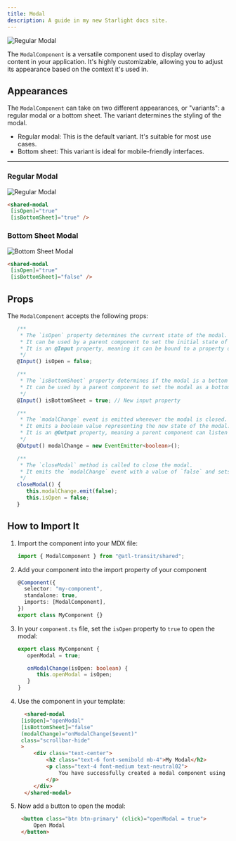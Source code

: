 ```yaml
---
title: Modal
description: A guide in my new Starlight docs site.
---
```




![Regular Modal](../../../assets/modal/modal-hero-banner.svg)

The `ModalComponent` is a versatile component used to display overlay content in your application. It's highly customizable, allowing you to adjust its appearance based on the context it's used in.

## Appearances

The `ModalComponent` can take on two different appearances, or "variants": a regular modal or a bottom sheet. The variant determines the styling of the modal.

- Regular modal: This is the default variant. It's suitable for most use cases.
- Bottom sheet: This variant is ideal for mobile-friendly interfaces.

---

### Regular Modal

![Regular Modal](../../../assets/modal/modal-default.png)

```html
<shared-modal
 [isOpen]="true"
 [isBottomSheet]="true" />
 ```

 ### Bottom Sheet Modal

![Bottom Sheet Modal](../../../assets/modal/modal-bottom-sheet.png)
```html
<shared-modal
 [isOpen]="true"
 [isBottomSheet]="false" />
 ```


## Props 

The `ModalComponent` accepts the following props:

```ts
   /**
    * The `isOpen` property determines the current state of the modal.
    * It can be used by a parent component to set the initial state of the modal.
    * It is an @Input property, meaning it can be bound to a property of a parent component.
    */
   @Input() isOpen = false;

   /**
    * The `isBottomSheet` property determines if the modal is a bottom sheet.
    * It can be used by a parent component to set the modal as a bottom sheet.
    */
   @Input() isBottomSheet = true; // New input property

   /**
    * The `modalChange` event is emitted whenever the modal is closed.
    * It emits a boolean value representing the new state of the modal.
    * It is an @Output property, meaning a parent component can listen for this event.
    */
   @Output() modalChange = new EventEmitter<boolean>();

   /**
    * The `closeModal` method is called to close the modal.
    * It emits the `modalChange` event with a value of `false` and sets `isOpen` to `false`.
    */
   closeModal() {
      this.modalChange.emit(false);
      this.isOpen = false;
   }
```

## How to Import It


<Steps>

1. Import the component into your MDX file:

   ```ts
   import { ModalComponent } from "@atl-transit/shared";
   ```

2. Add your component into the import property of your component
    
   ```ts
   @Component({
     selector: "my-component",
     standalone: true,
     imports: [ModalComponent],
   })
   export class MyComponent {}
   ```

3. In your `component.ts` file, set the `isOpen` property to `true` to open the modal:

   ```ts
   export class MyComponent {
      openModal = true;

      onModalChange(isOpen: boolean) {
         this.openModal = isOpen;
      }
   }
   ```
   

4. Use the component in your template:

   ```html
     <shared-modal
    [isOpen]="openModal"
    [isBottomSheet]="false"
    (modalChange)="onModalChange($event)"
    class="scrollbar-hide"
    >
        <div class="text-center">
            <h2 class="text-6 font-semibold mb-4">My Modal</h2>
            <p class="text-4 font-medium text-neutral02">
                You have successfully created a modal component using the shared library.
            </p>
        </div>
     </shared-modal>
   ```

5. Now add a button to open the modal:

   ```html
    <button class="btn btn-primary" (click)="openModal = true">
        Open Modal
    </button>
    ```

</Steps>
